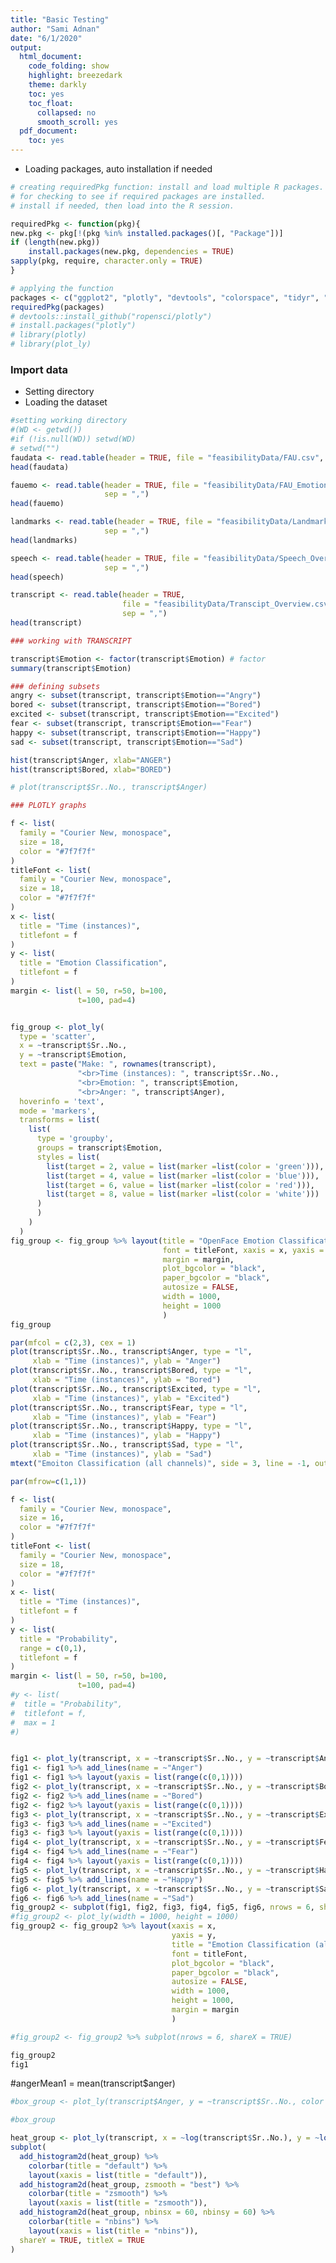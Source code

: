 ```yaml
---
title: "Basic Testing"
author: "Sami Adnan"
date: "6/1/2020"
output:
  html_document:
    code_folding: show
    highlight: breezedark
    theme: darkly
    toc: yes
    toc_float:
      collapsed: no
      smooth_scroll: yes
  pdf_document:
    toc: yes
---
```




- Loading packages, auto installation if needed
```r
# creating requiredPkg function: install and load multiple R packages.
# for checking to see if required packages are installed.
# install if needed, then load into the R session.

requiredPkg <- function(pkg){
new.pkg <- pkg[!(pkg %in% installed.packages()[, "Package"])]
if (length(new.pkg)) 
    install.packages(new.pkg, dependencies = TRUE)
sapply(pkg, require, character.only = TRUE)
}

# applying the function
packages <- c("ggplot2", "plotly", "devtools", "colorspace", "tidyr", "plot_ly")
requiredPkg(packages)
# devtools::install_github("ropensci/plotly")
# install.packages("plotly")
# library(plotly)
# library(plot_ly)
```

### Import data
- Setting directory
- Loading the dataset 
```r
#setting working directory
#(WD <- getwd())
#if (!is.null(WD)) setwd(WD)
# setwd("")
faudata <- read.table(header = TRUE, file = "feasibilityData/FAU.csv", sep = ",")
head(faudata)

fauemo <- read.table(header = TRUE, file = "feasibilityData/FAU_Emotions.csv",
                     sep = ",")
head(fauemo)

landmarks <- read.table(header = TRUE, file = "feasibilityData/Landmarks.csv",
                     sep = ",")
head(landmarks)

speech <- read.table(header = TRUE, file = "feasibilityData/Speech_Overview.csv",
                     sep = ",")
head(speech)

transcript <- read.table(header = TRUE,
                         file = "feasibilityData/Transcipt_Overview.csv",
                         sep = ",")
head(transcript)

```

```r

### working with TRANSCRIPT

transcript$Emotion <- factor(transcript$Emotion) # factor
summary(transcript$Emotion)

### defining subsets
angry <- subset(transcript, transcript$Emotion=="Angry")
bored <- subset(transcript, transcript$Emotion=="Bored")
excited <- subset(transcript, transcript$Emotion=="Excited")
fear <- subset(transcript, transcript$Emotion=="Fear")
happy <- subset(transcript, transcript$Emotion=="Happy")
sad <- subset(transcript, transcript$Emotion=="Sad")

```


```r

hist(transcript$Anger, xlab="ANGER")
hist(transcript$Bored, xlab="BORED")

# plot(transcript$Sr..No., transcript$Anger)

### PLOTLY graphs

f <- list(
  family = "Courier New, monospace",
  size = 18,
  color = "#7f7f7f"
)
titleFont <- list(
  family = "Courier New, monospace",
  size = 18,
  color = "#7f7f7f"
)
x <- list(
  title = "Time (instances)",
  titlefont = f
)
y <- list(
  title = "Emotion Classification",
  titlefont = f
)
margin <- list(l = 50, r=50, b=100, 
               t=100, pad=4)


fig_group <- plot_ly(
  type = 'scatter',
  x = ~transcript$Sr..No.,
  y = ~transcript$Emotion,
  text = paste("Make: ", rownames(transcript),
               "<br>Time (instances): ", transcript$Sr..No.,
               "<br>Emotion: ", transcript$Emotion,
               "<br>Anger: ", transcript$Anger),
  hoverinfo = 'text',
  mode = 'markers',
  transforms = list(
    list(
      type = 'groupby',
      groups = transcript$Emotion,
      styles = list(
        list(target = 2, value = list(marker =list(color = 'green'))),
        list(target = 4, value = list(marker =list(color = 'blue'))),
        list(target = 6, value = list(marker =list(color = 'red'))),
        list(target = 8, value = list(marker =list(color = 'white')))
      )
      )
    )
  )
fig_group <- fig_group %>% layout(title = "OpenFace Emotion Classification",
                                  font = titleFont, xaxis = x, yaxis = y,
                                  margin = margin,
                                  plot_bgcolor = "black",
                                  paper_bgcolor = "black",
                                  autosize = FALSE,
                                  width = 1000,
                                  height = 1000
                                  )
fig_group

```


```r

par(mfcol = c(2,3), cex = 1)
plot(transcript$Sr..No., transcript$Anger, type = "l", 
     xlab = "Time (instances)", ylab = "Anger")
plot(transcript$Sr..No., transcript$Bored, type = "l", 
     xlab = "Time (instances)", ylab = "Bored")
plot(transcript$Sr..No., transcript$Excited, type = "l", 
     xlab = "Time (instances)", ylab = "Excited")
plot(transcript$Sr..No., transcript$Fear, type = "l", 
     xlab = "Time (instances)", ylab = "Fear")
plot(transcript$Sr..No., transcript$Happy, type = "l", 
     xlab = "Time (instances)", ylab = "Happy")
plot(transcript$Sr..No., transcript$Sad, type = "l", 
     xlab = "Time (instances)", ylab = "Sad")
mtext("Emoiton Classification (all channels)", side = 3, line = -1, outer = TRUE)

par(mfrow=c(1,1))

f <- list(
  family = "Courier New, monospace",
  size = 16,
  color = "#7f7f7f"
)
titleFont <- list(
  family = "Courier New, monospace",
  size = 18,
  color = "#7f7f7f"
)
x <- list(
  title = "Time (instances)",
  titlefont = f
)
y <- list(
  title = "Probability",
  range = c(0,1),
  titlefont = f
)
margin <- list(l = 50, r=50, b=100, 
               t=100, pad=4)
#y <- list(
#  title = "Probability",
#  titlefont = f,
#  max = 1
#)


fig1 <- plot_ly(transcript, x = ~transcript$Sr..No., y = ~transcript$Anger)
fig1 <- fig1 %>% add_lines(name = ~"Anger")
fig1 <- fig1 %>% layout(yaxis = list(range(c(0,1))))
fig2 <- plot_ly(transcript, x = ~transcript$Sr..No., y = ~transcript$Bored)
fig2 <- fig2 %>% add_lines(name = ~"Bored")
fig2 <- fig2 %>% layout(yaxis = list(range(c(0,1))))
fig3 <- plot_ly(transcript, x = ~transcript$Sr..No., y = ~transcript$Excited)
fig3 <- fig3 %>% add_lines(name = ~"Excited")
fig3 <- fig3 %>% layout(yaxis = list(range(c(0,1))))
fig4 <- plot_ly(transcript, x = ~transcript$Sr..No., y = ~transcript$Fear)
fig4 <- fig4 %>% add_lines(name = ~"Fear")
fig4 <- fig4 %>% layout(yaxis = list(range(c(0,1))))
fig5 <- plot_ly(transcript, x = ~transcript$Sr..No., y = ~transcript$Happy)
fig5 <- fig5 %>% add_lines(name = ~"Happy")
fig6 <- plot_ly(transcript, x = ~transcript$Sr..No., y = ~transcript$Sad)
fig6 <- fig6 %>% add_lines(name = ~"Sad")
fig_group2 <- subplot(fig1, fig2, fig3, fig4, fig5, fig6, nrows = 6, shareX = TRUE)
#fig_group2 <- plot_ly(width = 1000, height = 1000)
fig_group2 <- fig_group2 %>% layout(xaxis = x,
                                    yaxis = y,
                                    title = "Emotion Classification (all channels)",
                                    font = titleFont,
                                    plot_bgcolor = "black",
                                    paper_bgcolor = "black",
                                    autosize = FALSE,
                                    width = 1000,
                                    height = 1000,
                                    margin = margin
                                    )

#fig_group2 <- fig_group2 %>% subplot(nrows = 6, shareX = TRUE)

fig_group2
fig1


```


#angerMean1 = mean(transcript$anger)

```r

#box_group <- plot_ly(transcript$Anger, y = ~transcript$Sr..No., color = ~cut, type = "box")

#box_group

heat_group <- plot_ly(transcript, x = ~log(transcript$Sr..No.), y = ~log(transcript$Anger))
subplot(
  add_histogram2d(heat_group) %>%
    colorbar(title = "default") %>%
    layout(xaxis = list(title = "default")),
  add_histogram2d(heat_group, zsmooth = "best") %>%
    colorbar(title = "zsmooth") %>%
    layout(xaxis = list(title = "zsmooth")),
  add_histogram2d(heat_group, nbinsx = 60, nbinsy = 60) %>%
    colorbar(title = "nbins") %>%
    layout(xaxis = list(title = "nbins")),
  shareY = TRUE, titleX = TRUE
)


```



